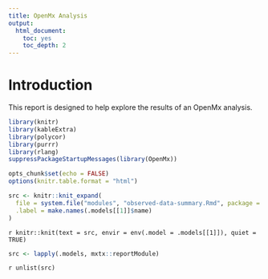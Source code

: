 ```yaml
---
title: OpenMx Analysis
output: 
  html_document: 
    toc: yes
    toc_depth: 2
---
```



# Introduction

This report is designed to help explore the results of an OpenMx analysis.

```r
library(knitr)
library(kableExtra)
library(polycor)
library(purrr)
library(rlang)
suppressPackageStartupMessages(library(OpenMx))

opts_chunk$set(echo = FALSE)
options(knitr.table.format = "html")
```


```r
src <- knitr::knit_expand(
  file = system.file("modules", "observed-data-summary.Rmd", package = "mxtx"), 
  .label = make.names(.models[[1]]$name)
)
```

`r knitr::knit(text = src, envir = env(.model = .models[[1]]), quiet = TRUE)`

```r
src <- lapply(.models, mxtx::reportModule)
```

`r unlist(src)`
